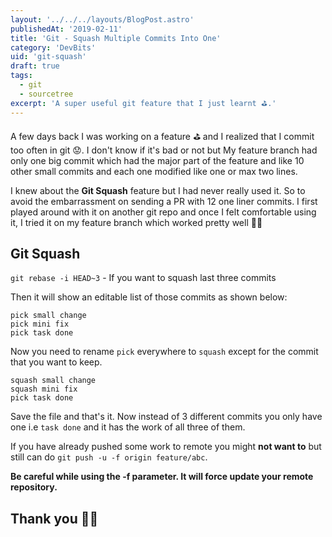 ```yaml
---
layout: '../../../layouts/BlogPost.astro'
publishedAt: '2019-02-11'
title: 'Git - Squash Multiple Commits Into One'
category: 'DevBits'
uid: 'git-squash'
draft: true
tags:
  - git
  - sourcetree
excerpt: 'A super useful git feature that I just learnt ⛳️.'
---
```


A few days back I was working on a feature ⛳️ and I realized that I commit too often in git 😟. I don't know if it's bad or not but
My feature branch had only one big commit which had the major part of the feature and like 10 other small commits
and each one modified like one or max two lines.

I knew about the **Git Squash** feature but I had never really used it. So to
avoid the embarrassment on sending a PR with 12 one liner commits.
I first played around with it on another git repo and once I felt comfortable using it, I tried it on my feature branch which worked pretty well 💪🏼

## Git Squash

`git rebase -i HEAD~3` - If you want to squash last three commits

Then it will show an editable list of those commits as shown below:

```shell
pick small change
pick mini fix
pick task done
```

Now you need to rename `pick` everywhere to `squash` except for the commit that you want to keep.

```shell
squash small change
squash mini fix
pick task done
```

Save the file and that's it. Now instead of 3 different commits you only have one i.e `task done` and it has the work of all three of them.

If you have already pushed some work to remote you might **not want to** but still can do `git push -u -f origin feature/abc`.

**Be careful while using the -f parameter. It will force update your remote repository.**

## Thank you 👍🏻

